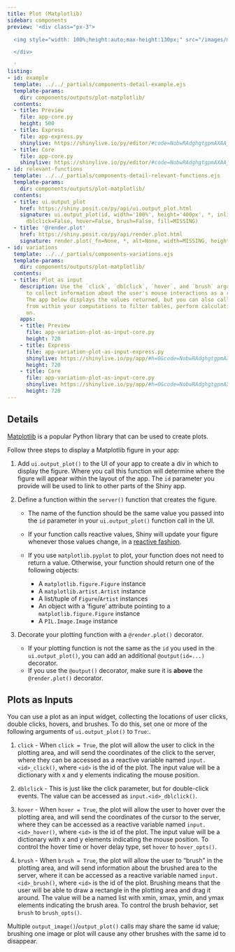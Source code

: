 ```yaml
---
title: Plot (Matplotlib)
sidebar: components
preview: '<div class="px-3">

  <img style="width: 100%;height:auto;max-height:130px;" src="/images/matplotlib.jpg">

  </div>

  '
listing:
- id: example
  template: ../../_partials/components-detail-example.ejs
  template-params:
    dir: components/outputs/plot-matplotlib/
  contents:
  - title: Preview
    file: app-core.py
    height: 500
  - title: Express
    file: app-express.py
    shinylive: https://shinylive.io/py/editor/#code=NobwRAdghgtgpmAXAAjFADugdOgnmAGlQGMB7CAFzkqVQGJkAxASQA0BZAURQCU4B3AE4BLKsigBncRGScAHukFwJUjOgA6EYTHSlBFZDCgV0AG1IVTwgEY5cZi+KlmKmgGaDSMZOiin4gujUAOYArsIQUtq6+sjmUAAmAPpBEGEREu6e3hIAFhG4yNF6BgCCmERKEAlwgkThmppqSeHIALzI4ThQwXBJbqbhCQAUmsjjncJYEeihFEkSVjWCo5DqhMjrAHKhMNa1yKRuyNYZ60QADEQAjBdXyABMFwCUBGMTXaRzs-MOFKt-davcZ0AA8oM0z0a1TgxwktQAbrVhjM5kQviY0ch4SphORnoh3uMAAJVZY4cz-PwUNrrUrIfISCikYKCWBAkHgonIGrHP7DAmciEyCaihLHDrxZKpdKRAXc0VGFTtHluYDraykBK4JJKiRJYLrAC60NForcwmCRCgchVLiwElC1j+EnlIrN4jkWEZ-z1RFRFCwEAFRBqkVEuDaABVBKE4FD3WabQ64PMKKJTHBVgAFPwBZDZkLhGTsSQ4oEKibJ+HzOSmKD7UyrUvK4bBKFgBMe8bV1NJXD1xurAAi1AkEYrEEr4yUFFCghkFuCQuhahV5XQw2a4SI8MESLqPLg1lCwWjsfjmg2YAo9gQKBvcDkFDAAF8jUA
  - title: Core
    file: app-core.py
    shinylive: https://shinylive.io/py/editor/#code=NobwRAdghgtgpmAXAAjFADugdOgnmAGlQGMB7CAFzkqVQEsZ1SAnC5GKC9AG1Iu7oAjHLh59kUAM7IeFADoQAZs1IwZUbvGbpqAcwCudCNIZNWyXlAAmAfR0QDRyQuWrkkgBZHcyUyzYAgphEzNRWcMxEhgoKGOg2hsgAvMiGOFC6cDaK3IZWABQKyMWpdFhG6PoUNpIC4cyFkHKEyM0AcvowghHIpIrIgk7NRAAMRACMI2PIAEwjAJQERSVppFWV1WIUjVvNi8UAxAA8RwrzMRDh-ZIRAG4R+RVVRGtcz+5wkpJ05POIy8UAAKhS4RHC8bYaChJZoBZBeSQUUi6ZiwPaHE4A5BXGQQ-J-DGnCAlEnY-opSy2eyOYz4rEkjhfZJk4DNQSkKy4GyMyQ2XTNAC6F1JJUUdF0RCgAA9mbIsJJ9IItpI6cSRRIpVgEdseUQnhQsBB8URwsY6BRcEkACrMfRwc5qkXS+VwaoUc3cOCNAAKGi0yG9ekMxIAslIbs4wA71RqXdUpdwoN1uI0w0z8rpzlH6SVnTdqrhE8nGgARajfC17YXq0IUfTMYli3SEi5xZlBdD5OIJOhEG7Me6RbFwQT6XTW232hQtMAWnS0WdwKUUMAAXwFQA
- id: relevant-functions
  template: ../../_partials/components-detail-relevant-functions.ejs
  template-params:
    dir: components/outputs/plot-matplotlib/
  contents:
  - title: ui.output_plot
    href: https://shiny.posit.co/py/api/ui.output_plot.html
    signature: ui.output_plot(id, width='100%', height='400px', *, inline=False, click=False,
      dblclick=False, hover=False, brush=False, fill=MISSING)
  - title: '@render.plot'
    href: https://shiny.posit.co/py/api/render.plot.html
    signature: render.plot(_fn=None, *, alt=None, width=MISSING, height=MISSING, **kwargs)
- id: variations
  template: ../../_partials/components-variations.ejs
  template-params:
    dir: components/outputs/plot-matplotlib/
  contents:
  - title: Plot as input
    description: Use the `click`, `dblclick`, `hover`, and `brush` arguments of `ui.output_plot()`
      to collect information about the user's mouse interactions as a reactive variable.
      The app below displays the values returned, but you can also call the values
      from within your computations to filter tables, perform calculations, and so
      on.
    apps:
    - title: Preview
      file: app-variation-plot-as-input-core.py
      height: 720
    - title: Express
      file: app-variation-plot-as-input-express.py
      shinylive: https://shinylive.io/py/app/#h=0&code=NobwRAdghgtgpmAXGKAHVA6VBPMAaMAYwHsIAXOcpMASxlWICcyACGKM1AG2LK5oBGWbN14soAZxbcyAHQgAzRsRjSoXeI1SUA5gFcaEKXQbMWPKABMA+toj7DE+UpUsJAC0PYWJpqwCC6HgsjJSWcIzBBvLyaKjWBiwAvCwGWFA6cNYKXAaWABTyLMWpNBjEepyVtjxkhRAljSyyYKJy+M0NTcWE-IQA1kkAKox6cMEAxAA8U0XdLJYCXL00A8Oj4yzTs13d7sQAbhHrY5Mzc90Cox4ncFvnuywAlHgXzWAAwn39iC2vj2kKlUyNYKAAPEFHRgCDh0QpELj9P7SLhQQhwfZccKMW4vN4tAAiFSWdy+qx+fzegMqqGq4MhERhZDhLUWy0RyO4aIxxCxxxGYzxjxaAAlDhFfvgqWUgbSQfTrFCmSywO4DoxOaj0Zjsbj-o0WgAha7uSkAmU0ulwCGKxmwmDwq4eTXcnX8jZCp4xCDhBRuCJQ-KGOXBWWVYISOASCQ0UhPX6PAACoR9ESwtXy6jISRa-hYngkZGIOkYsBaXsevpRvHy8bejUsfpSFhsdgcRlr9ZK7GjyQWCmALQExEs2GsPYk1h0LQAul3igIaFwuH3G4OwIvl9YuLoyO5xzBZ975iiyBgJIQOBRGPkJ8FN1wKyeZBgwaiBHAuPCALKSKT5HQvTAJ95hfbB30-eFDSXFcABld3cFhbxgICQO6F9mT4OB4QABV0AwGl-XsDikaDlxYeD7D3ctjxKZMwjTek3irXp+lrBMT1CMg9EYBpg0qdNeGsFYBk7CA3no1NGAwJjKzgP02VY9j5xCOBuN4nwIDlQSQUU74xIklNsRk605Dkv01RvOtHkaLieL4rSBLaax9kDCtDIY6TZIbeSWCddxlJsko7I0-iz2cq49A8MST29OI+0CVBM3QBIaAjAMImCcIBD0HRcTAABfGcgA
      height: 720
    - title: Core
      file: app-variation-plot-as-input-core.py
      shinylive: https://shinylive.io/py/app/#h=0&code=NobwRAdghgtgpmAXGKAHVA6VBPMAaMAYwHsIAXOcpMASxlWICcyACGKM1AG2LK5oBGWbN14soAZxbcyAHQgAzRsRjSoXeI1SUA5gFcaEKXQbMWPKABMA+toj7DE+UpUsJAC0PYWJpqwCC6HgsjJSWcIzBBvLyaKjWBiwAvCwGWFA6cNYKXAaWABTyLMWpNBjEepyVtjxkhRAljSyyYKJy+M0NTcWE-IQA1kkAKox6cMEAxAA8U0XdLJYCXL00A8Oj4yzTs13d7sQAbhHrY5Mzc90Cox4ncFvnuywAlHgXzWAAwn39iC2vj2kKlUyNYKAAPEFHRgCDh0QpELj9P7SLhQQhwfZccKMW4vN4tAAiFSWdy+qx+fzegMqqGq4MhERhZDhLUWy0RyO4aIxxCxxxGYzxjxaAAlDhFfvgqWUgbSQfTrFCmSywO4DoxOaj0Zjsbj-o0WgAha7uSkAmU0ulwCGKxmwmDwq4eTXcnX8jZCp4xCDhBRuCJQ-KGOXBWWVYISOASCQ0UhPX6PAACoR9ESwtXy6jISRa-hYngkZGIOkYsBaXsevpRvHy8bejUsfpSFhsdgcRlr9ZK7GjyQWCmALQExEs2GsPYk1h0LQAul3igIaFwuH3G4OwIvl9YuLoyO5xzBZ975iiyBgJIQOBRGPkJ8FN1wKyeZBgwaiBHAuPCALKSKT5HQvTAJ95hfbB30-eFDSXFcABld3cFhbxgICQO6F9mT4OB4QABV0AwGl-XsDikaDlxYeD7D3ctjxKZMwjTek3irXp+lrBMT1CMg9EYBpg0qdNeGsFYBk7CA3no1NGAwJjKzgP02VY9j5xCOBuN4nwIDlQSQUU74xIklNsRk605Dkv01RvOtHkaLieL4rSBLaax9kDCtDIY6TZIbeSWCddxlJsko7I0-iz2cq49A8MST29OI+0CVBM3QBIaAjAMImCcIBD0HRcTAABfGcgA
      height: 720
---
```


:::{#example}
:::

:::{#relevant-functions}
:::

## Details

[Matplotlib](https://matplotlib.org/) is a popular Python library that can be used to create plots.

Follow three steps to display a Matplotlib figure in your app:


  1. Add `ui.output_plot()` to the UI of your app to create a div in which to display the figure.
  Where you call this function will determine where the figure will appear within the layout of the app.
  The `id` parameter you provide will be used to link to other parts of the Shiny app.

  2. Define a function within the `server()` function that creates the figure.

      - The name of the function should be the same value you passed into the `id` parameter
        in your `ui.output_plot()` function call in the UI.

      - If your function calls reactive values, Shiny will update your figure whenever those values change,
in a [reactive fashion](https://shiny.posit.co/py/docs/reactive-programming.html).

      - If you use `matplotlib.pyplot` to plot, your function does not need to return a value. Otherwise, your function should return one of the following objects:

          - A `matplotlib.figure.Figure` instance
          - A `matplotlib.artist.Artist` instance
          - A list/tuple of `Figure`/`Artist` instances
          - An object with a ‘figure’ attribute pointing to a `matplotlib.figure.Figure` instance
          - A `PIL.Image.Image` instance

  3. Decorate your plotting function with a `@render.plot()` decorator.

      - If your plotting function is not the same as the `id` you used in the `ui.output_plot()`, you can add an additional `@output(id=...)` decorator.
      - If you use the `@output()` decorator, make sure it is __above__ the `@render.plot()` decorator.


## Plots as Inputs


You can use a plot as an input widget, collecting the locations of user clicks, double clicks, hovers, and brushes. To do this, set one or more of the following arguments of `ui.output_plot()` to `True`:.

  1. `click` - When `click = True`, the plot will allow the user to click in the plotting area, and will send the coordinates of the click to the server, where they can be accessed as a reactive variable named `input.<id>_click()`, where `<id>` is the id of the plot. The input value will be a dictionary with x and y elements indicating the mouse position.

  2. `dblclick` - This is just like the click parameter, but for double-click events. The value can be accessed as `input.<id>_dblclick()`.

  3. `hover` - When `hover = True`, the plot will allow the user to hover over the plotting area, and will send the coordinates of the cursor to the server, where they can be accessed as a reactive variable named `input.<id>_hover()`, where `<id>` is the id of the plot. The input value will be a dictionary with x and y elements indicating the mouse position. To control the hover time or hover delay type, set `hover` to `hover_opts()`.

  4. `brush` - When `brush = True`, the plot will allow the user to “brush” in the plotting area, and will send information about the brushed area to the server, where it can be accessed as a reactive variable named `input.<id>_brush()`, where `<id>` is the id of the plot. Brushing means that the user will be able to draw a rectangle in the plotting area and drag it around. The value will be a named list with xmin, xmax, ymin, and ymax elements indicating the brush area. To control the brush behavior, set `brush` to `brush_opts()`.

  Multiple `output_image()`/`output_plot()` calls may share the same id value; brushing one image or plot will cause any other brushes with the same id to disappear.

:::{#variations}
:::
